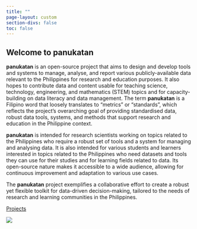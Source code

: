 ```yaml
---
title: ""
page-layout: custom
section-divs: false
toc: false
---
```


::: {.hero-banner}

::: {.content-block}

::: {.hero-text}

# Welcome to panukatan

**panukatan** is an open-source project that aims to design and develop tools and systems to manage, analyse, and report various publicly-available data relevant to the Philippines for research and education purposes. It also hopes to contribute data and content usable for teaching science, technology, engineering, and mathematics (STEM) topics and for capacity-building on data literacy and data management. The term **panukatan** is a Filipino word that loosely translates to "metrics" or "standards", which reflects the project's overarching goal of providing standardised data, robust data tools, systems, and methods that support research and education in the Philippine context.

**panukatan** is intended for research scientists working on topics related to the Philippines who require a robust set of tools and a system for managing and analysing data. It is also intended for various students and learners interested in topics related to the Philippines who need datasets and tools they can use for their studies and for learning fields related to data. Its open-source nature makes it accessible to a wide audience, allowing for continuous improvement and adaptation to various use cases.

The **panukatan** project exemplifies a collaborative effort to create a robust yet flexible toolkit for data-driven decision-making, tailored to the needs of research and learning communities in the Philippines.

::: {.hero-buttons}
[Projects](/docs/projects/){.btn-action-primary .btn-action .btn .btn-success .btn-lg role="button"}
::: 

:::

::: {.hero-image-right}

![](images/panukatan.png)
:::

:::

:::


